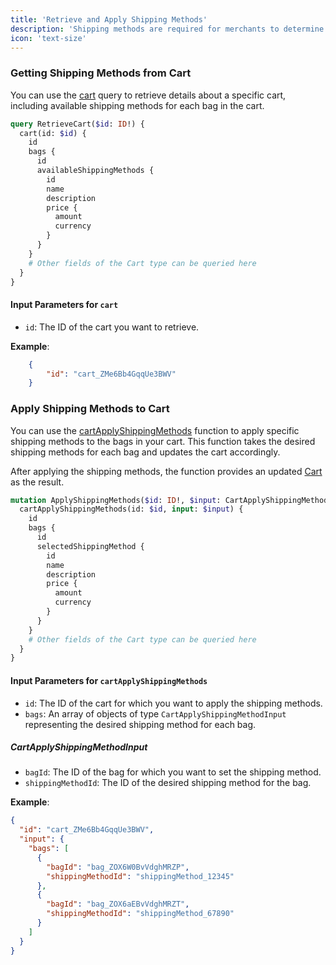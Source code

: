 ```yaml
---
title: 'Retrieve and Apply Shipping Methods'
description: 'Shipping methods are required for merchants to determine how to deliver the order to the shopper. Shipping methods are chosen by the shopper. '
icon: 'text-size'
---
```


### Getting Shipping Methods from Cart

You can use the [cart](https://studio.apollographql.com/public/CometAPI/variant/main/schema/reference/objects/Query#cart) query to retrieve details about a specific cart, including available shipping methods for each bag in the cart.

```graphql
query RetrieveCart($id: ID!) {
  cart(id: $id) {
    id
    bags {
      id
      availableShippingMethods {
        id
        name
        description
        price {
          amount
          currency
        }
      }
    }
    # Other fields of the Cart type can be queried here
  }
}
```
#### Input Parameters for `cart`

- `id`: The ID of the cart you want to retrieve.

**Example**:
```json
    {
        "id": "cart_ZMe6Bb4GqqUe3BWV"
    }
```

### Apply Shipping Methods to Cart

You can use the [cartApplyShippingMethods](https://studio.apollographql.com/public/CometAPI/variant/main/schema/reference/objects/Mutation#cartApplyShippingMethods) function to apply specific shipping methods to the bags in your cart. This function takes the desired shipping methods for each bag and updates the cart accordingly.

After applying the shipping methods, the function provides an updated [Cart](https://studio.apollographql.com/public/CometAPI/variant/main/schema/reference/objects/Cart) as the result.

```graphql
mutation ApplyShippingMethods($id: ID!, $input: CartApplyShippingMethodsInput!) {
  cartApplyShippingMethods(id: $id, input: $input) {
    id
    bags {
      id
      selectedShippingMethod {
        id
        name
        description
        price {
          amount
          currency
        }
      }
    }
    # Other fields of the Cart type can be queried here
  }
}
```

#### Input Parameters for `cartApplyShippingMethods`

- `id`: The ID of the cart for which you want to apply the shipping methods.
- `bags`: An array of objects of type `CartApplyShippingMethodInput` representing the desired shipping method for each bag.

##### CartApplyShippingMethodInput

- `bagId`: The ID of the bag for which you want to set the shipping method.
- `shippingMethodId`: The ID of the desired shipping method for the bag.

**Example**:

```json
{
  "id": "cart_ZMe6Bb4GqqUe3BWV",
  "input": {
    "bags": [
      {
        "bagId": "bag_ZOX6W0BvVdghMRZP",
        "shippingMethodId": "shippingMethod_12345"
      },
      {
        "bagId": "bag_ZOX6aEBvVdghMRZT",
        "shippingMethodId": "shippingMethod_67890"
      }
    ]
  }
}
```
